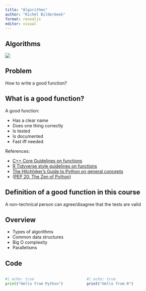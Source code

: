 ```yaml
---
title: "Algorithms"
author: "Richèl Bilderbeek"
format: revealjs
editor: visual
---
```


## Algorithms

![](programming_formalism_course.png) 

## Problem

How to write a good function?

## What is a good function?

A good function:

 * Has a clear name
 * Does one thing correctly
 * Is tested
 * Is documented
 * Fast iff needed

References:

 * [C++ Core Guidelines on functions](https://isocpp.github.io/CppCoreGuidelines/CppCoreGuidelines#S-functions)
 * [R Tidyverse style guidelines on functions](https://style.tidyverse.org/functions.html)
 * [The Hitchhiker's Guide to Python on general concepts](https://docs.python-guide.org/writing/style/#general-concepts) 
 * ([PEP 20: The Zen of Python](https://peps.python.org/pep-0020/))

## Definition of a good function in this course

A non-technical person can agree/disagree that the tests are valid

## Overview

 * Types of algorithms
 * Common data structures
 * Big O complexity
 * Parallelisms


## Code

::: columns
::: {.column width="50%"}
```python
#| echo: true
print("Hello from Python")
```
:::

::: {.column width="50%"}
```r
#| echo: true
print("Hello from R")
```
:::
:::

